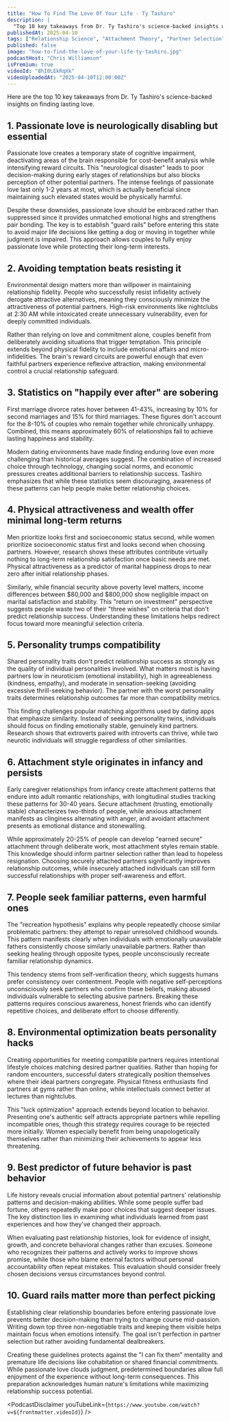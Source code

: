 ```yaml
---
title: "How To Find The Love Of Your Life - Ty Tashiro"
description: |
  "Top 10 key takeaways from Dr. Ty Tashiro's science-backed insights on finding lasting love."
publishedAt: 2025-04-10
tags: ["Relationship Science", "Attachment Theory", "Partner Selection"]
published: false
image: "how-to-find-the-love-of-your-life-ty-tashiro.jpg"
podcastHost: "Chris Williamson"
isPremium: true
videoId: "8hI0LEkRqXk"
videoUploadedAt: "2025-04-10T12:00:00Z"
---
```



<PodcastSummaryPageLayout frontmatter={frontmatter}>

Here are the top 10 key takeaways from Dr. Ty Tashiro's science-backed insights on finding lasting love.

## 1. Passionate love is neurologically disabling but essential

Passionate love creates a temporary state of cognitive impairment, deactivating areas of the brain responsible for cost-benefit analysis while intensifying reward circuits. This "neurological disaster" leads to poor decision-making during early stages of relationships but also blocks perception of other potential partners. The intense feelings of passionate love last only 1-2 years at most, which is actually beneficial since maintaining such elevated states would be physically harmful.

Despite these downsides, passionate love should be embraced rather than suppressed since it provides unmatched emotional highs and strengthens pair bonding. The key is to establish "guard rails" before entering this state to avoid major life decisions like getting a dog or moving in together while judgment is impaired. This approach allows couples to fully enjoy passionate love while protecting their long-term interests.

## 2. Avoiding temptation beats resisting it

Environmental design matters more than willpower in maintaining relationship fidelity. People who successfully resist infidelity actively derogate attractive alternatives, meaning they consciously minimize the attractiveness of potential partners. High-risk environments like nightclubs at 2:30 AM while intoxicated create unnecessary vulnerability, even for deeply committed individuals.

Rather than relying on love and commitment alone, couples benefit from deliberately avoiding situations that trigger temptation. This principle extends beyond physical fidelity to include emotional affairs and micro-infidelities. The brain's reward circuits are powerful enough that even faithful partners experience reflexive attraction, making environmental control a crucial relationship safeguard.

## 3. Statistics on "happily ever after" are sobering

First marriage divorce rates hover between 41-43%, increasing by 10% for second marriages and 15% for third marriages. These figures don't account for the 8-10% of couples who remain together while chronically unhappy. Combined, this means approximately 60% of relationships fail to achieve lasting happiness and stability.

Modern dating environments have made finding enduring love even more challenging than historical averages suggest. The combination of increased choice through technology, changing social norms, and economic pressures creates additional barriers to relationship success. Tashiro emphasizes that while these statistics seem discouraging, awareness of these patterns can help people make better relationship choices.

## 4. Physical attractiveness and wealth offer minimal long-term returns

Men prioritize looks first and socioeconomic status second, while women prioritize socioeconomic status first and looks second when choosing partners. However, research shows these attributes contribute virtually nothing to long-term relationship satisfaction once basic needs are met. Physical attractiveness as a predictor of marital happiness drops to near zero after initial relationship phases.

Similarly, while financial security above poverty level matters, income differences between $80,000 and $800,000 show negligible impact on marital satisfaction and stability. This "return on investment" perspective suggests people waste two of their "three wishes" on criteria that don't predict relationship success. Understanding these limitations helps redirect focus toward more meaningful selection criteria.

## 5. Personality trumps compatibility

Shared personality traits don't predict relationship success as strongly as the quality of individual personalities involved. What matters most is having partners low in neuroticism (emotional instability), high in agreeableness (kindness, empathy), and moderate in sensation-seeking (avoiding excessive thrill-seeking behavior). The partner with the worst personality traits determines relationship outcomes far more than compatibility metrics.

This finding challenges popular matching algorithms used by dating apps that emphasize similarity. Instead of seeking personality twins, individuals should focus on finding emotionally stable, genuinely kind partners. Research shows that extroverts paired with introverts can thrive, while two neurotic individuals will struggle regardless of other similarities.

## 6. Attachment style originates in infancy and persists

Early caregiver relationships from infancy create attachment patterns that endure into adult romantic relationships, with longitudinal studies tracking these patterns for 30-40 years. Secure attachment (trusting, emotionally stable) characterizes two-thirds of people, while anxious attachment manifests as clinginess alternating with anger, and avoidant attachment presents as emotional distance and stonewalling.

While approximately 20-25% of people can develop "earned secure" attachment through deliberate work, most attachment styles remain stable. This knowledge should inform partner selection rather than lead to hopeless resignation. Choosing securely attached partners significantly improves relationship outcomes, while insecurely attached individuals can still form successful relationships with proper self-awareness and effort.

## 7. People seek familiar patterns, even harmful ones

The "recreation hypothesis" explains why people repeatedly choose similar problematic partners: they attempt to repair unresolved childhood wounds. This pattern manifests clearly when individuals with emotionally unavailable fathers consistently choose similarly unavailable partners. Rather than seeking healing through opposite types, people unconsciously recreate familiar relationship dynamics.

This tendency stems from self-verification theory, which suggests humans prefer consistency over contentment. People with negative self-perceptions unconsciously seek partners who confirm these beliefs, making abused individuals vulnerable to selecting abusive partners. Breaking these patterns requires conscious awareness, honest friends who can identify repetitive choices, and deliberate effort to choose differently.

## 8. Environmental optimization beats personality hacks

Creating opportunities for meeting compatible partners requires intentional lifestyle choices matching desired partner qualities. Rather than hoping for random encounters, successful daters strategically position themselves where their ideal partners congregate. Physical fitness enthusiasts find partners at gyms rather than online, while intellectuals connect better at lectures than nightclubs.

This "luck optimization" approach extends beyond location to behavior. Presenting one's authentic self attracts appropriate partners while repelling incompatible ones, though this strategy requires courage to be rejected more initially. Women especially benefit from being unapologetically themselves rather than minimizing their achievements to appear less threatening.

## 9. Best predictor of future behavior is past behavior

Life history reveals crucial information about potential partners' relationship patterns and decision-making abilities. While some people suffer bad fortune, others repeatedly make poor choices that suggest deeper issues. The key distinction lies in examining what individuals learned from past experiences and how they've changed their approach.

When evaluating past relationship histories, look for evidence of insight, growth, and concrete behavioral changes rather than excuses. Someone who recognizes their patterns and actively works to improve shows promise, while those who blame external factors without personal accountability often repeat mistakes. This evaluation should consider freely chosen decisions versus circumstances beyond control.

## 10. Guard rails matter more than perfect picking

Establishing clear relationship boundaries before entering passionate love prevents better decision-making than trying to change course mid-passion. Writing down top three non-negotiable traits and keeping them visible helps maintain focus when emotions intensify. The goal isn't perfection in partner selection but rather avoiding fundamental dealbreakers.

Creating these guidelines protects against the "I can fix them" mentality and premature life decisions like cohabitation or shared financial commitments. While passionate love clouds judgment, predetermined boundaries allow full enjoyment of the experience without long-term consequences. This preparation acknowledges human nature's limitations while maximizing relationship success potential.

<PodcastDisclaimer
  youTubeLink={`https://www.youtube.com/watch?v=${frontmatter.videoId}`}
/>

</PodcastSummaryPageLayout>

